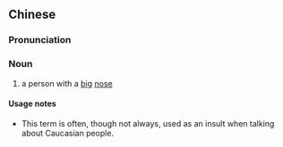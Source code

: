 ==Chinese==
{{zh-forms|type=12}}

===Pronunciation===
{{zh-pron
|m=gāobízi
|cat=n
}}

===Noun===
{{zh-noun}}

# {{lb|zh|slang|pejorative}} a person with a [[big]] [[nose]]

====Usage notes====
* This term is often, though not always, used as an insult when talking about Caucasian people.